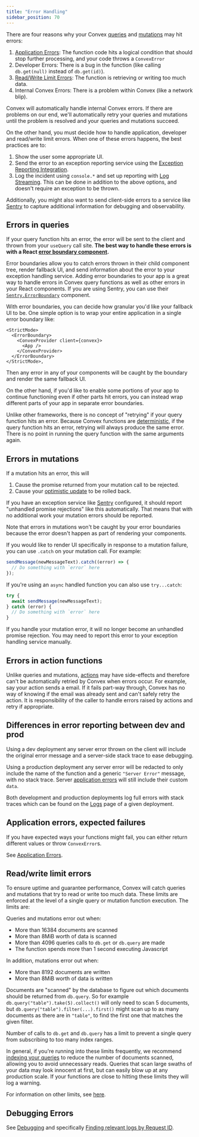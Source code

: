 ```yaml
---
title: "Error Handling"
sidebar_position: 70
---
```


There are four reasons why your Convex
[queries](/docs/functions/query-functions.mdx) and
[mutations](/docs/functions/mutation-functions.mdx) may hit errors:

1. [Application Errors](#application-errors-expected-failures): The function
   code hits a logical condition that should stop further processing, and your
   code throws a `ConvexError`
1. Developer Errors: There is a bug in the function (like calling `db.get(null)`
   instead of `db.get(id)`).
1. [Read/Write Limit Errors](#readwrite-limit-errors): The function is
   retrieving or writing too much data.
1. Internal Convex Errors: There is a problem within Convex (like a network
   blip).

Convex will automatically handle internal Convex errors. If there are problems
on our end, we'll automatically retry your queries and mutations until the
problem is resolved and your queries and mutations succeed.

On the other hand, you must decide how to handle application, developer and
read/write limit errors. When one of these errors happens, the best practices
are to:

1. Show the user some appropriate UI.
2. Send the error to an exception reporting service using the
   [Exception Reporting Integration](/production/integrations/exception-reporting).
3. Log the incident using `console.*` and set up reporting with
   [Log Streaming](/docs/production/integrations/log-streams/log-streams.mdx).
   This can be done in addition to the above options, and doesn't require an
   exception to be thrown.

Additionally, you might also want to send client-side errors to a service like
[Sentry](https://sentry.io) to capture additional information for debugging and
observability.

## Errors in queries

If your query function hits an error, the error will be sent to the client and
thrown from your `useQuery` call site. **The best way to handle these errors is
with a React
[error boundary component](https://reactjs.org/docs/error-boundaries.html).**

Error boundaries allow you to catch errors thrown in their child component tree,
render fallback UI, and send information about the error to your exception
handling service. Adding error boundaries to your app is a great way to handle
errors in Convex query functions as well as other errors in your React
components. If you are using Sentry, you can use their
[`Sentry.ErrorBoundary`](https://docs.sentry.io/platforms/javascript/guides/react/components/errorboundary/)
component.

With error boundaries, you can decide how granular you'd like your fallback UI
to be. One simple option is to wrap your entire application in a single error
boundary like:

```tsx
<StrictMode>
  <ErrorBoundary>
    <ConvexProvider client={convex}>
      <App />
    </ConvexProvider>
  </ErrorBoundary>
</StrictMode>,
```

Then any error in any of your components will be caught by the boundary and
render the same fallback UI.

On the other hand, if you'd like to enable some portions of your app to continue
functioning even if other parts hit errors, you can instead wrap different parts
of your app in separate error boundaries.

<Admonition type="note" title="Retrying">

Unlike other frameworks, there is no concept of "retrying" if your query
function hits an error. Because Convex functions are
[deterministic](/docs/functions/query-functions.mdx#caching-reactivity), if the
query function hits an error, retrying will always produce the same error. There
is no point in running the query function with the same arguments again.

</Admonition>

## Errors in mutations

If a mutation hits an error, this will

1. Cause the promise returned from your mutation call to be rejected.
2. Cause your [optimistic update](/docs/client/react/optimistic-updates.mdx) to
   be rolled back.

If you have an exception service like [Sentry](https://sentry.io/) configured,
it should report "unhandled promise rejections" like this automatically. That
means that with no additional work your mutation errors should be reported.

Note that errors in mutations won't be caught by your error boundaries because
the error doesn't happen as part of rendering your components.

If you would like to render UI specifically in response to a mutation failure,
you can use `.catch` on your mutation call. For example:

```javascript
sendMessage(newMessageText).catch((error) => {
  // Do something with `error` here
});
```

If you're using an `async` handled function you can also use `try...catch`:

```javascript
try {
  await sendMessage(newMessageText);
} catch (error) {
  // Do something with `error` here
}
```

<Admonition type="caution" title="Reporting caught errors">

If you handle your mutation error, it will no longer become an unhandled promise
rejection. You may need to report this error to your exception handling service
manually.

</Admonition>

## Errors in action functions

Unlike queries and mutations, [actions](//docs/functions/actions.mdx) may have
side-effects and therefore can't be automatically retried by Convex when errors
occur. For example, say your action sends a email. If it fails part-way through,
Convex has no way of knowing if the email was already sent and can't safely
retry the action. It is responsibility of the caller to handle errors raised by
actions and retry if appropriate.

## Differences in error reporting between dev and prod

Using a dev deployment any server error thrown on the client will include the
original error message and a server-side stack trace to ease debugging.

Using a production deployment any server error will be redacted to only include
the name of the function and a generic `"Server Error"` message, with no stack
trace. Server
[application errors](/docs/functions/error-handling/application-errors.mdx) will
still include their custom `data`.

Both development and production deployments log full errors with stack traces
which can be found on the [Logs](/docs/dashboard/deployments/logs.md) page of a
given deployment.

## Application errors, expected failures

If you have expected ways your functions might fail, you can either return
different values or throw `ConvexError`s.

See [Application Errors](/docs/functions/error-handling/application-errors.mdx).

## Read/write limit errors

To ensure uptime and guarantee performance, Convex will catch queries and
mutations that try to read or write too much data. These limits are enforced at
the level of a single query or mutation function execution. The limits are:

Queries and mutations error out when:

- More than 16384 documents are scanned
- More than 8MiB worth of data is scanned
- More than 4096 queries calls to `db.get` or `db.query` are made
- The function spends more than 1 second executing Javascript

In addition, mutations error out when:

- More than 8192 documents are written
- More than 8MiB worth of data is written

Documents are "scanned" by the database to figure out which documents should be
returned from `db.query`. So for example `db.query("table").take(5).collect()`
will only need to scan 5 documents, but `db.query("table").filter(...).first()`
might scan up to as many documents as there are in `"table"`, to find the first
one that matches the given filter.

Number of calls to `db.get` and `db.query` has a limit to prevent a single query
from subscribing to too many index ranges.

In general, if you're running into these limits frequently, we recommend
[indexing your queries](/docs/database/indexes/indexes.md) to reduce the number
of documents scanned, allowing you to avoid unnecessary reads. Queries that scan
large swaths of your data may look innocent at first, but can easily blow up at
any production scale. If your functions are close to hitting these limits they
will log a warning.

For information on other limits, see [here](/docs/production/state/limits.mdx).

## Debugging Errors

See [Debugging](/docs/functions/debugging.mdx) and specifically
[Finding relevant logs by Request ID](/docs/functions/debugging.mdx#finding-relevant-logs-by-request-id).
